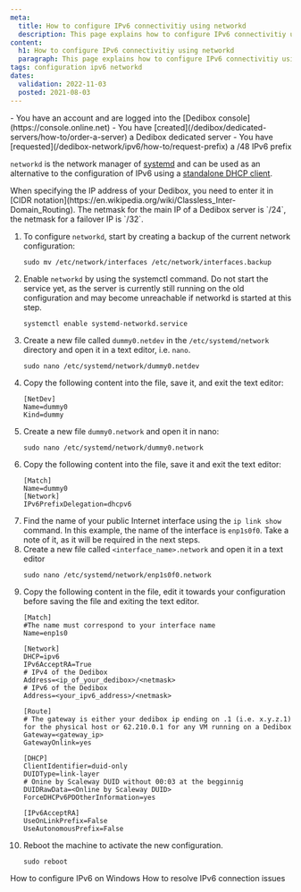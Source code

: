 ```yaml
---
meta:
  title: How to configure IPv6 connectivitiy using networkd
  description: This page explains how to configure IPv6 connectivitiy using networkd.
content:
  h1: How to configure IPv6 connectivitiy using networkd
  paragraph: This page explains how to configure IPv6 connectivitiy using networkd.
tags: configuration ipv6 networkd
dates:
  validation: 2022-11-03
  posted: 2021-08-03
---
```


<Message type="requirement">
  - You have an account and are logged into the [Dedibox console](https://console.online.net)
  - You have [created](/dedibox/dedicated-servers/how-to/order-a-server) a Dedibox dedicated server
  - You have [requested](/dedibox-network/ipv6/how-to/request-prefix) a /48 IPv6 prefix
</Message>


`networkd` is the network manager of [systemd](https://en.wikipedia.org/wiki/Systemd) and can be used as an alternative to the configuration of IPv6 using a [standalone DHCP client](/dedibox-network/ipv6/how-to/configure-ipv6-linux).

<Message type="tip">
  When specifying the IP address of your Dedibox, you need to enter it in [CIDR notation](https://en.wikipedia.org/wiki/Classless_Inter-Domain_Routing). The netmask for the main IP of a Dedibox server is `/24`, the netmask for a failover IP is `/32`.
</Message>

1. To configure `networkd`, start by creating a backup of the current network configuration:
    ```
    sudo mv /etc/network/interfaces /etc/network/interfaces.backup
    ```
2. Enable `networkd` by using the systemctl command. Do not start the service yet, as the server is currently still running on the old configuration and may become unreachable if networkd is started at this step.
    ```
    systemctl enable systemd-networkd.service
    ```
3. Create a new file called `dummy0.netdev` in the `/etc/systemd/network` directory and open it in a text editor, i.e. `nano`.
    ```
    sudo nano /etc/systemd/network/dummy0.netdev
    ```
4. Copy the following content into the file, save it, and exit the text editor:
    ```
    [NetDev]
    Name=dummy0
    Kind=dummy
    ```
5. Create a new file `dummy0.network` and open it in nano:
    ```
    sudo nano /etc/systemd/network/dummy0.network
    ```
6. Copy the following content into the file, save it and exit the text editor:
    ```
    [Match]
    Name=dummy0
    [Network]
    IPv6PrefixDelegation=dhcpv6
    ```
7. Find the name of your public Internet interface using the `ip link show` command. In this example, the name of the interface is `enp1s0f0`. Take a note of it, as it will be required in the next steps.
8. Create a new file called `<interface_name>.network` and open it in a text editor
    ```
    sudo nano /etc/systemd/network/enp1s0f0.network
    ```
9. Copy the following content in the file, edit it towards your configuration before saving the file and exiting the text editor.
    ```
    [Match]
    #The name must correspond to your interface name
    Name=enp1s0
    
    [Network]
    DHCP=ipv6
    IPv6AcceptRA=True
    # IPv4 of the Dedibox
    Address=<ip_of_your_dedibox>/<netmask>
    # IPv6 of the Dedibox
    Address=<your_ipv6_address>/<netmask>

    [Route]
    # The gateway is either your dedibox ip ending on .1 (i.e. x.y.z.1) for the physical host or 62.210.0.1 for any VM running on a Dedibox
    Gateway=<gateway_ip>
    GatewayOnlink=yes

    [DHCP]
    ClientIdentifier=duid-only
    DUIDType=link-layer
    # Onine by Scaleway DUID without 00:03 at the begginnig
    DUIDRawData=<Online by Scaleway DUID>
    ForceDHCPv6PDOtherInformation=yes

    [IPv6AcceptRA]
    UseOnLinkPrefix=False
    UseAutonomousPrefix=False
    ```
10. Reboot the machine to activate the new configuration.
    ```
    sudo reboot
    ```


<Navigation title="See Also">
  <PreviousButton to="/dedibox-network/ipv6/how-to/configure-ipv6-windows/">How to configure IPv6 on Windows</PreviousButton>
  <NextButton to="/dedibox-network/ipv6/how-to/debug-ipv6/">How to resolve IPv6 connection issues</NextButton>
</Navigation>
